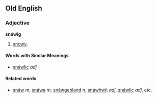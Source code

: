 ==Old English==
===Adjective===
'''snáwig'''
# [[snowy]].

====Words with Similar Meanings====
* [[snáwlic]] ''adj''

====Related words====
* [[snáw]] ''m'', [[snáwa]] ''m'', [[snáwgebland]] ''n'', [[snáwhwít]] ''adj'', [[snáwlic]] ''adj'', etc.